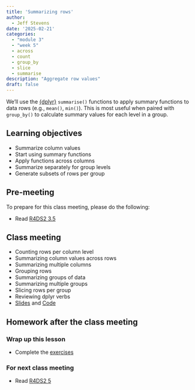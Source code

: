 ```yaml
---
title: 'Summarizing rows'
author:
  - Jeff Stevens
date: '2025-02-21'
categories: 
  - "module 3"
  - "week 5"
  - across
  - count
  - group_by
  - slice
  - summarise
description: "Aggregate row values"
draft: false
---
```


We'll use the [{dplyr}](https://dplyr.tidyverse.org) `summarise()` functions to apply summary functions to data rows (e.g., `mean()`, `min()`). This is most useful when paired with `group_by()` to calculate summary values for each level in a group.

## Learning objectives

* Summarize column values
* Start using summary functions
* Apply functions across columns
* Summarize separately for group levels
* Generate subsets of rows per group

## Pre-meeting

To prepare for this class meeting, please do the following:

* Read [R4DS2 3.5](https://r4ds.hadley.nz/data-transform.html#groups){target='_blank'}

## Class meeting

* Counting rows per column level
* Summarizing column values across rows
* Summarizing multiple columns
* Grouping rows
* Summarizing groups of data
* Summarizing multiple groups 
* Slicing rows per group
* Reviewing dplyr verbs
* [Slides](../../slides/14_summarizing.qmd){target="_blank"} and [Code](../../code/14_summarizing.html){target="_blank"}

## Homework after the class meeting
### Wrap up this lesson

* Complete the [exercises](https://its-ianr-shiny.unl.edu/users/jstevens5/dpavir2025/14_summarizing/){target='_blank'}

### For next class meeting

* Read [R4DS2 5](https://r4ds.hadley.nz/data-tidy.html){target='_blank'}
